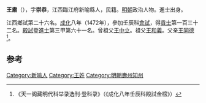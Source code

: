 '''王肅'''（{{bd|1436年||？}}），字'''崇恭'''，江西臨江府新喻縣人，民籍。[[明朝|明朝]]政治人物。進士出身。

江西鄉試第二十六名。[[成化|成化]]八年（1472年），參加壬辰科[[會試|會試]]，得[[貢士|貢士]]第一百三十二名。[[殿試|殿試]]登[[進士|進士]]第三甲第六十一名。曾祖父[[王中立|王中立]]。祖父[[王和義|王和義]]。父亲[[王同德|王同德]]<ref>《天一阁藏明代科举录选刊·登科录》（《成化八年壬辰科殿試金榜》）</ref>。

==参考==
{{reflist}}
{{明朝人物小作品}}
{{成化八年壬辰科殿試金榜}}

[[Category:新喻人|Category:新喻人]]
[[Category:王姓|Category:王姓]]
[[Category:明朝壽州知州|Category:明朝壽州知州]]